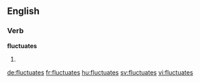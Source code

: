 ==English==

===Verb===
'''fluctuates'''

# {{en-third-person singular of|fluctuate}}

[[de:fluctuates]]
[[fr:fluctuates]]
[[hu:fluctuates]]
[[sv:fluctuates]]
[[vi:fluctuates]]
